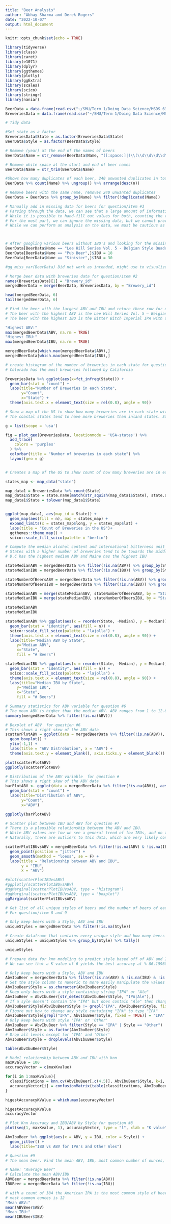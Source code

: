 ```yaml
---
title: "Beer Analysis"
author: "Abhay Sharma and Derek Rogers"
date: "2022-10-07"
output: html_document
---
```


```r
knitr::opts_chunk$set(echo = TRUE)
```

```r
library(tidyverse)
library(class)
library(caret)
library(e1071)
library(dplyr)
library(ggthemes)
library(plotly)
library(ggExtra)
library(scales)
library(scico)
library(stringr)
library(naniar)
```

```r
BeerData = data.frame(read.csv("~/SMU/Term 1/Doing Data Science/MSDS_6306_Doing-Data-Science-Master/Unit 8 and 9 Case Study 1/Beers.csv"))
BreweriesData = data.frame(read.csv("~/SMU/Term 1/Doing Data Science/MSDS_6306_Doing-Data-Science-Master/Unit 8 and 9 Case Study 1/Breweries.csv"))
```

```r
# Tidy data

#Set state as a factor
BreweriesData$State = as.factor(BreweriesData$State)
BeerData$Style = as.factor(BeerData$Style)

# Remove (year) at the end of the names of beers
BeerData$Name = str_remove(BeerData$Name, "([:space:]|)\\(\\d\\d\\d\\d\\)")

# Remove white space at the start and end of beer names
BeerData$Name = str_trim(BeerData$Name)

#Shows how many duplicates of each beer, 240 unwanted duplicates in total
BeerData %>% count(Name) %>% ungroup() %>% arrange(desc(n))

# Remove beers with the same name, removes 240 unwanted duplicates
BeerData = BeerData %>% group_by(Name) %>% filter(!duplicated(Name))

```



```r
# Manually add in missing data for beers for question/item #3
# Parsing through the data, we can see that a large amount of information from the IBV and ABV values of beer are missing. 
# While it is possible to hand-fill out values for both, counting the total number of missing values over both groups add up to over 1000 missing values.
# For the most part, we can ignore the missing data, but we cannot prove that the missing data is truly random. 
# While we can perform an analysis on the data, we must be cautious as to the bias the exclusion of missing data could apply to our results. 



# After googling various beers without IBU's and looking for the missing value it seems like many are hard to find 
BeerData[BeerData$Name == "Lee Hill Series Vol. 5 - Belgian Style Quadrupel Ale",]$IBU = 35
BeerData[BeerData$Name == "Pub Beer",]$IBU = 18
BeerData[BeerData$Name == "Sinister",]$IBU = 30

#gg_miss_var(BeerData) Did not work as intended, might use to visualize missing values, might not be necessary
```

```r
# Merge beer data with breweries data for question/item #2
names(BreweriesData)[1] = "Brewery_id"
mergedBeerData = merge(BeerData, BreweriesData, by = "Brewery_id")

head(mergedBeerData, 6)
tail(mergedBeerData, 6)
```

```r
# Find the beer with the largest ABV and IBU and return those row for question #5
# The beer with the highest ABV is the Lee Hill Series Vol. 5 – Belgian Style Quadrupel Ale at 12.8% ABV from the state of Colorado
# The beer with the highest IBU is the Bitter Bitch Imperial IPA with an ABU of 138 from Oregon

"Highest ABV:"
max(mergedBeerData$ABV, na.rm = TRUE)
"Highest IBU:"
max(mergedBeerData$IBU, na.rm = TRUE)

mergedBeerData[which.max(mergedBeerData$ABV),]
mergedBeerData[which.max(mergedBeerData$IBU),]
```

```r
# create histogram of the number of breweries in each state for question #1
# Colorado has the most breweries followed by California

BreweriesData %>% ggplot(aes(x=fct_infreq(State))) + 
  geom_bar(stat = "count") + 
  labs(title="Number of Breweries in each State", 
       y="Count", 
       x="State") +
  theme(axis.text.x = element_text(size = rel(0.8), angle = 90))

```

```r
# Show a map of the US to show how many breweries are in each state with plotly for question #1
# The coastal states tend to have more breweries than inland states. States know to have high populations tend to have more breweries.

g = list(scope = 'usa')

fig = plot_geo(BreweriesData, locationmode = 'USA-states') %>%
  add_trace(
    colors = 'purples'
  ) %>%
  colorbar(title = "Number of breweries in each state") %>%
  layout(geo = g)


# Creates a map of the US to show count of how many breweries are in each state;

states_map <- map_data("state")

map_data1 = BreweriesData %>% count(State)
map_data1$State = state.name[match(str_squish(map_data1$State), state.abb)]
map_data1$State = tolower(map_data1$State)


ggplot(map_data1, aes(map_id = State)) +
  geom_map(aes(fill = n), map = states_map) +
  expand_limits(x = states_map$long, y = states_map$lat) +
  labs(title = "Count of Breweries in the US")+ 
  ggthemes::theme_map() +
  scico::scale_fill_scico(palette = "berlin")

```

```r
# Compute the median alcohol content and international bitterness unit for each state then plot with a bar chart for question number 4
# States with a higher number of breweries tend to be towards the middle of the rankings for ABV and IBU.
# D.C has the highest median ABV and Maine has the highest IBU

stateMedianABV = mergedBeerData %>% filter(!is.na(ABV)) %>% group_by(State) %>% summarise(Median = median(ABV)) %>% arrange(desc(Median))
stateMedianIBU = mergedBeerData %>% filter(!is.na(IBU)) %>% group_by(State) %>% summarise(Median = median(IBU)) %>% arrange(desc(Median))

stateNumberOfBeersABV = mergedBeerData %>% filter(!is.na(ABV)) %>% group_by(State) %>% tally()
stateNumberOfBeersIBU = mergedBeerData %>% filter(!is.na(IBU)) %>% group_by(State) %>% tally()

stateMedianABV = merge(stateMedianABV, stateNumberOfBeersABV, by = "State")
stateMedianIBU = merge(stateMedianIBU, stateNumberOfBeersIBU, by = "State")

stateMedianABV
stateMedianIBU

stateMedianABV %>% ggplot(aes(x = reorder(State, -Median), y = Median)) +
  geom_bar(stat = "identity", aes(fill = n)) +
  scico::scale_fill_scico(palette = "lajolla") +
  theme(axis.text.x = element_text(size = rel(0.8), angle = 90)) +
  labs(title="Median ABV by State", 
     y="Median ABV", 
     x="State",
     fill = "# Beers")

stateMedianIBU %>% ggplot(aes(x = reorder(State, -Median), y = Median)) +
  geom_bar(stat = "identity", aes(fill = n)) +
  scico::scale_fill_scico(palette = "lajolla") +
  theme(axis.text.x = element_text(size = rel(0.8), angle = 90)) +
  labs(title="Median IBU by State", 
     y="Median IBU", 
     x="State", 
     fill = "# Beers")

```

```r
# Summary statistics for ABV variable for question #6
# The mean ABV is higher than the median ABV. ABV ranges from 1 to 12.8 percent
summary(mergedBeerData %>% filter(!is.na(ABV)))
```

```r
# Boxplot of ABV  for question #6
# This shows a right skew of the ABV data
scatterPlotABV = ggplot(data = mergedBeerData %>% filter(!is.na(ABV)), aes(x=ABV)) + 
  geom_boxplot() +
  ylim(-1,1) +
  labs(title = "ABV Distrobution", x = "ABV") +
  theme(axis.text.y = element_blank(), axis.ticks.y = element_blank())

plot(scatterPlotABV)
ggplotly(scatterPlotABV)
```

```r
# Distribution of the ABV variable  for question #
# This shows a right skew of the ABV data
barPlotABV <- ggplot(data = mergedBeerData %>% filter(!is.na(ABV)), aes(x=ABV)) +
  geom_bar(stat = "count") + 
  labs(title="Distribution of ABV", 
       y="Count", 
       x="ABV")

ggplotly(barPlotABV)
```


```r
# Scatter plot between IBU and ABV for question #7
# There is a plausible relationship between the ABV and IBU. 
# While ABV values are low we see a general trend of low IBUs, and on the flipside, when ABV values are high, we see a corresponding trend of high IBUs. 
# Naturally, there are outliers to this data, which are very likely contributing to the secondary curve in the graph and as previously mentioned, but generally this is a very plausible relationship. 

scatterPlotIBUvsABV = mergedBeerData %>% filter(!is.na(ABV) & !is.na(IBU)) %>% ggplot(aes(x=ABV, y=IBU)) + 
  geom_point(position = "jitter") + 
  geom_smooth(method = "loess", se = F) + 
  labs(title = "Relationship between ABV and IBU", 
       y = "IBU", 
       x = "ABV")

#plot(scatterPlotIBUvsABV)
#ggplotly(scatterPlotIBUvsABV)
#ggMarginal(scatterPlotIBUvsABV, type = "histogram")
#ggMarginal(scatterPlotIBUvsABV, type = "boxplot")
ggMarginal(scatterPlotIBUvsABV)
```



```r
# Get list of all unique styles of beers and the number of beers of each style
# For question/item 8 and 9

# Only keep beers with a Style, ABV and IBU
uniqueStyles = mergedBeerData %>% filter(!is.na(Style))

# Create dataframe that contains every unique style and how many beers have that style
uniqueStyles = uniqueStyles %>% group_by(Style) %>% tally()

uniqueStyles
```

```r
# Prepare data for knn modeling to predict style based off of ABV and IBU for question #8
# We can see that a K value of 6 yields the best accuracy at % 86.15960

# Only keep beers with a Style, ABV and IBU
AbvIbuBeer = mergedBeerData %>% filter(!is.na(ABV) & !is.na(IBU) & !is.na(Style))
# Set the style column to numeric to more easily manipulate the values
AbvIbuBeer$Style = as.character(AbvIbuBeer$Style)
# Keep only beers with a style containing string "IPA" or "Ale"
AbvIbuBeer = AbvIbuBeer[str_detect(AbvIbuBeer$Style, "IPA|Ale"),]
# If a syle doesn't contain the "IPA" but does contain "Ale" then change style to "Other"
AbvIbuBeer$Style[AbvIbuBeer$Style != grepl("IPA", AbvIbuBeer$Style, fixed = TRUE) & grepl("Ale", AbvIbuBeer$Style, fixed = TRUE)] = "Other"
# Figure out how to change any style containing "IPA" to type "IPA"
AbvIbuBeer$Style[grepl("IPA", AbvIbuBeer$Style, fixed = TRUE)] = "IPA"
# Only keep beers with style 'IPA' or 'Other'
AbvIbuBeer = AbvIbuBeer %>% filter(Style == "IPA" | Style == "Other")
AbvIbuBeer$Style = as.factor(AbvIbuBeer$Style)
# Drop all levels except for 'IPA' and 'Other'
AbvIbuBeer$Style = droplevels(AbvIbuBeer$Style)

table(AbvIbuBeer$Style)

# Model relationship between ABV and IBU with knn
maxKvalue = 100
accuracyVector = c(maxKvalue)

for(i in 1:maxKvalue){
  classifications = knn.cv(AbvIbuBeer[,c(4,5)], AbvIbuBeer$Style, k=i, prob = TRUE)
  accuracyVector[i] = confusionMatrix(table(classifications, AbvIbuBeer$Style))$overall[1]
}

higestAccuracyKValue = which.max(accuracyVector)

higestAccuracyKValue
accuracyVector
```

```r
# Plot Knn Accuracy and IBU/ABV by Style for question #8
plot(seq(1, maxKvalue, 1), accuracyVector, type = "l", xlab = "K value", ylab = "accuracy", main = "accuracy for k values")

AbvIbuBeer %>% ggplot(aes(x = ABV, y = IBU, color = Style)) + 
  geom_jitter() +
  labs(title="IBU vs ABV for IPA's and Other Ales")

```

```r
# Question #9
# The mean beer. Find the mean ABV, IBU, most common number of ounces, and most common style of beer

# Name: "Average Beer"
# Calculate the mean ABV/IBU
ABVBeer = mergedBeerData %>% filter(!is.na(ABV))
IBUBeer = mergedBeerData %>% filter(!is.na(IBU))

# with a count of 384 the American IPA is the most common style of beer
# most common ounces is 12
"Mean ABV:"
mean(ABVBeer$ABV)
"Mean IBU:"
mean(IBUBeer$IBU)

```